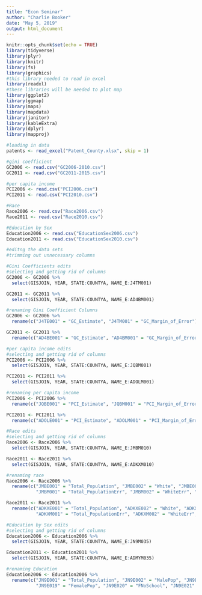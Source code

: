 ```yaml
---
title: "Econ Seminar"
author: "Charlie Booker"
date: "May 5, 2019"
output: html_document
---
```


```r
knitr::opts_chunk$set(echo = TRUE)
library(tidyverse)
library(plyr)
library(knitr)
library(fs)
library(graphics)
#this library needed to read in excel
library(readxl)
#these libraries will be needed to plot map
library(ggplot2)
library(ggmap)
library(maps)
library(mapdata)
library(janitor)
library(kableExtra)
library(dplyr)
library(mapproj)
```

```r
#loading in data
patents <- read_excel("Patent_County.xlsx", skip = 1)

#gini coefficient
GC2006 <- read.csv("GC2006-2010.csv")
GC2011 <- read.csv("GC2011-2015.csv")

#per capita income
PCI2006 <- read.csv("PCI2006.csv")
PCI2011 <- read.csv("PCI2010.csv")

#Race
Race2006 <- read.csv("Race2006.csv")
Race2011 <- read.csv("Race2010.csv")

#Education by Sex
Education2006 <- read.csv("EducationSex2006.csv")
Education2011 <- read.csv("EducationSex2010.csv")

```

```r
#editng the data sets
#trimming out unnecessary columns
```


```r
#Gini Coefficients edits
#selecting and getting rid of columns
GC2006 <- GC2006 %>%
  select(GISJOIN, YEAR, STATE:COUNTYA, NAME_E:J4TM001)

GC2011 <- GC2011 %>%
  select(GISJOIN, YEAR, STATE:COUNTYA, NAME_E:AD4BM001)

#renaming Gini Coefficient Columns
GC2006 <- GC2006 %>%
  rename(c("J4TE001" = "GC_Estimate", "J4TM001" = "GC_Margin_of_Error"))

GC2011 <- GC2011 %>% 
  rename(c("AD4BE001" = "GC_Estimate", "AD4BM001" = "GC_Margin_of_Error"))
```

```r
#per capita income edits
#selecting and getting rid of columns
PCI2006 <- PCI2006 %>%
  select(GISJOIN, YEAR, STATE:COUNTYA, NAME_E:JQBM001)

PCI2011 <- PCI2011 %>%
  select(GISJOIN, YEAR, STATE:COUNTYA, NAME_E:ADOLM001)

#renaming per capita income
PCI2006 <- PCI2006 %>%
  rename(c("JQBE001" = "PCI_Estimate", "JQBM001" = "PCI_Margin_of_Error"))

PCI2011 <- PCI2011 %>%
  rename(c("ADOLE001" = "PCI_Estimate", "ADOLM001" = "PCI_Margin_of_Error"))
```

```r
#Race edits
#selecting and getting rid of columns
Race2006 <- Race2006 %>%
  select(GISJOIN, YEAR, STATE:COUNTYA, NAME_E:JMBM010)

Race2011 <- Race2011 %>%
  select(GISJOIN, YEAR, STATE:COUNTYA, NAME_E:ADKXM010)

#renaming race
Race2006 <- Race2006 %>%
  rename(c("JMBE001" = "Total_Population", "JMBE002" = "White", "JMBE003" = "Black", "JMBE004" = "Native_American", "JMBE005" = "Asian", "JMBE006" = "Pacific", "JMBE007" = "Some_Other", "JMBE008" = "Two_or_More", "JMBE009" = "Two_or_More_Some_Other", "JMBE010" = "Three_or_More",
           "JMBM001" = "Total_PopulationErr", "JMBM002" = "WhiteErr", "JMBM003" = "BlackErr", "JMBM004" = "Native_AmericanErr", "JMBM005" = "AsianErr", "JMBM006" = "PacificErr", "JMBM007" = "Some_OtherErr", "JMBM008" = "Two_or_MoreErr", "JMBM009" = "Two_or_More_Some_OtherErr", "JMBM010" = "Three_or_MoreErr"))

Race2011 <- Race2011 %>%
  rename(c("ADKXE001" = "Total_Population", "ADKXE002" = "White", "ADKXE003" = "Black", "ADKXE004" = "Native_American", "ADKXE005" = "Asian", "ADKXE006" = "Pacific", "ADKXE007" = "Some_Other", "ADKXE008" = "Two_or_More", "ADKXE009" = "Two_or_More_Some_Other", "ADKXE010" = "Three_or_More",
           "ADKXM001" = "Total_PopulationErr", "ADKXM002" = "WhiteErr", "ADKXM003" = "BlackErr", "ADKXM004" = "Native_AmericanErr", "ADKXM005" = "AsianErr", "ADKXM006" = "PacificErr", "ADKXM007" = "Some_OtherErr", "ADKXM008" = "Two_or_MoreErr", "ADKXM009" = "Two_or_More_Some_OtherErr", "ADKXM010" = "Three_or_MoreErr"))
```

```r
#Education by Sex edits
#selecting and getting rid of columns
Education2006 <- Education2006 %>%
  select(GISJOIN, YEAR, STATE:COUNTYA, NAME_E:JN9M035)

Education2011 <- Education2011 %>%
  select(GISJOIN, YEAR, STATE:COUNTYA, NAME_E:ADMYM035)

#renaming Education
Education2006 <- Education2006 %>%
  rename(c("JN9E001" = "Total_Population", "JN9E002" = "MalePop", "JN9E003" = "MNoSchool", "JN9E004" = "M4thGrade", "JN9E005" = "M5thGrade", "JN9E006" = "M7thGrade", "JN9E007" = "M9thGrade", "JN9E008" = "M10thGrade", "JN9E009" = "M11thGrade", "JN9E010" = "M12thGrade", "JN9E011" = "MHighSchoolGrad", "JN9E012" = "MSomeCollege1", "JN9E013" = "MSomeCollege1Plus", "JN9E014" = "MAssociate", "JN9E015" = "MBachelor", "JN9E016" = "MMaster", "JN9E017" = "MProfessional", "JN9E018" = "MDoctorate",
           "JN9E019" = "FemalePop", "JN9E020" = "FNoSchool", "JN9E021" = "F4thGrade", "JN9E022" = "F5thGrade", "JN9E023" = "F7thGrade", "JN9E024" = "F9thGrade", "JN9E025" = "F10thGrade", "JN9E026" = "F11thGrade", "JN9E027" = "F12thGrade", "JN9E028" = "FHighSchoolGrad", "JN9E029" = "FSomeCollege1", "JN9E030" = "FSomeCollege1Plus", "JN9E031" = "FAssociate", "JN9E032" = "FBachelor", "JN9E033" = "FMaster", "JN9E034" = "FProfessional", "JN9E035" = "FDoctorate"))
```

